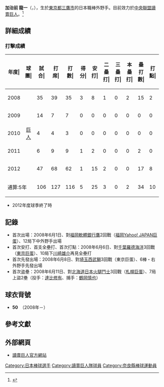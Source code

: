 {{Infobox NPB player|
bgcolor1=#f60|
bgcolor2=#000|
textcolor1=#000|
textcolor2=#f93|
name=加治前 龍一|
image=YG-Ryuichi-Kajimae.jpg|
width=300|
birthdate= {{birth date and age|1985|4|6}}|
position=外野手|
team=讀賣巨人|
number=50|
bats=右|
throws=右|
debutyear=2008年6月1日|
debutteam=[[福岡巨蛋|福岡巨蛋]]|
statyear= 2012年|
stat1label=出場數|
stat1value=106|
stat2label=打擊率|
stat2value=.216|
stat3label=安打|
stat3value=25|
stat4label=全壘打|
stat4value=2|
stat5label=打點|
stat5value=10|
stat6label=盜壘|
stat6value=2|
teams=<nowiki></nowiki>
*[[智辯學園中學校及高等學校|智辯學園高等學校]]
*[[東海大學_(日本)|東海大學]]
*[[讀賣巨人|讀賣巨人]]（2008－）
}}

'''加治前 龍一'''（{{lang|ja|かじまえ りゅういち}}，{{bd|1985年|4月6日}}），生於[[東京都|東京都]][[三鷹市|三鷹市]]的日本職棒外野手。目前效力於[[中央聯盟|中央聯盟]][[讀賣巨人|讀賣巨人]]。<ref>{{Cite web|url=http://baseball.yahoo.co.jp/npb/player/800006/|script-title=ja:Yahoo!スポーツ - プロ野球 - 読売ジャイアンツ - 加治前　竜一|publisher=Yahoo! Japan|language=ja|accessdate=2011-08-04|deadurl=yes|archiveurl=https://web.archive.org/web/20111102193340/http://baseball.yahoo.co.jp/npb/player/800006/|archivedate=2011-11-02}}</ref>

==詳細成績==
=== 打擊成績 ===
<center>
{| class="wikitable" style="text-align:right; font-size:small"
|-bgcolor="#efefef"
!年度|!!球團|!!試合|!!打<br>席|!!打<br>數|!!得分|!!安打|!!二<br>壘<br>打|!!三<br>壘<br>打|!!本<br>壘<br>打|!!壘<br>打<br>數|!!打點|!!盜壘|!!盜<br>壘<br>刺|!!觸擊|!!犧<br>牲<br>打|!!保送|!!敬遠|!!觸身|!!三振|!!雙殺|!!打<br>擊<br>率|!!上<br>壘<br>率|!!長<br>打<br>率|!!OPS
|-
|style="text-align:center"|2008
|rowspan="5" style="text-align:center"|[[讀賣巨人|巨人]]
|35||39||35||3||8||1||0||2||15||2||1||1||2||0||2||0||0||12||0||.229||.270||.429||.699
|-
|style="text-align:center"|2009
|14||7||7||0||0||0||0||0||0||0||0||1||0||0||0||0||0||3||0||.000||.000||.000||.000
|-
|style="text-align:center"|2010
|4||4||3||0||0||0||0||0||0||0||0||0||1||0||0||0||0||0||0||.000||.000||.000||.000
|-
|style="text-align:center"|2011
|6||9||9||1||2||0||0||0||2||0||0||0||0||0||0||0||0||3||0||.222||.222||.222||.444
|-
|style="text-align:center"|2012
|47||68||62||1||15||2||0||0||17||8||1||0||1||1||4||0||0||11||1||.242||.284||.274||.562 
|-
!colspan="2"|通算:5年
|106||127||116||5||25||3||0||2||34||10||2||2||4||1||6||0||0||29||1||.216||.252||.293||.547
|}
</center>
* 2012年度球季終了時
== 記錄 ==
* 首次出場：2008年6月1日、對[[福岡軟體銀行鷹|福岡軟體銀行鷹]]2回戰（[[福岡巨蛋|福岡Yahoo! JAPAN巨蛋]]）、12局下中外野手出場
* 首次安打、首支全壘打、首次打點：2008年6月6日、對[[千葉羅德海洋|千葉羅德海洋]]3回戰（[[東京巨蛋|東京巨蛋]]）、10局下[[川崎雄介|川崎雄介]]再見全壘打
* 首次先發出場：2008年6月8日、對[[埼玉西武獅|埼玉西武獅]]3回戰（東京巨蛋）、6棒・右外野手先發出場
* 首次盗壘：2008年6月11日、對[[北海道日本火腿鬥士|北海道日本火腿鬥士]]3回戰（[[札幌巨蛋|札幌巨蛋]]）、7局上盜2壘（投手：[[達比修有|達比修有]]、捕手：[[鶴岡慎也|鶴岡慎也]]）

== 球衣背號 ==
* '''50'''　（2008年－）

==參考文獻==
{{Reflist}}

==外部網頁==
* [http://www.giants.jp/top.html 讀賣巨人官方網站]{{Wayback|url=http://www.giants.jp/top.html |date=20100519094939 }}{{ja}}
{{讀賣巨人球團球員名單}}
{{讀賣巨人球團名單2010}}

{{DEFAULTSORT:Kajimae, Ryuichi}}
[[Category:日本棒球選手|Category:日本棒球選手]]
[[Category:讀賣巨人隊球員|Category:讀賣巨人隊球員]]
[[Category:奈良縣棒球運動員|Category:奈良縣棒球運動員]]